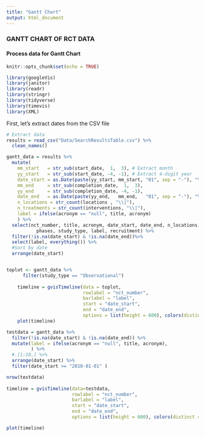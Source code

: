 ```yaml
---
title: "Gantt Chart"
output: html_document
---
```


### GANTT CHART OF RCT DATA

#### Process data for Gantt Chart

```r
knitr::opts_chunk$set(echo = TRUE)

library(googleVis)
library(janitor)
library(readr)
library(stringr)
library(tidyverse)
library(timevis)
library(XML)


```


First, let's extract dates from the CSV file

``` r
# Extract data 
results = read_csv("Data/SearchResultsTable.csv") %>%
  clean_names()  

```

``` r

gantt_data = results %>%
  mutate(
    mm_start   = str_sub(start_date,  1,  3), # Extract month
    yy_start   = str_sub(start_date, -4, -1), # Extract 4-digit year
    date_start = as.Date(paste(yy_start, mm_start, "01", sep = "-"), "%Y-%b-%d"),
    mm_end     = str_sub(completion_date,  1,  3),
    yy_end     = str_sub(completion_date, -4, -1),
    date_end   = as.Date(paste(yy_end,   mm_end,   "01", sep = "-"), "%Y-%b-%d"),
    n_locations = str_count(locations , "\\|"),
    n_treatments = str_count(interventions, "\\|"),
    label = ifelse(acronym == "null", title, acronym)
    ) %>%
  select(nct_number, title, acronym, date_start, date_end, n_locations, n_treatments,
           phases, study_type, label, recruitment) %>%
  filter(!is.na(date_start) & !is.na(date_end))%>%
  select(label, everything()) %>%
  #Sort by date
  arrange(date_start)


toplot <- gantt_data %>%
      filter(study_type == "Observational")
    
    timeline = gvisTimeline(data = toplot,
                            rowlabel = "nct_number",
                            barlabel = "label",
                            start = "date_start",
                            end = "date_end",
                            options = list(height = 600), colors(distinct = FALSE))
    plot(timeline)

testdata = gantt_data %>%
  filter(!is.na(date_start) & !is.na(date_end)) %>%
  mutate(label = ifelse(acronym == "null", title, acronym),
         ) %>%
  #.[1:10,] %>%
  arrange(date_start) %>%
  filter(date_start >= "2010-01-01" )

nrow(testdata)
  
timeline = gvisTimeline(data=testdata,
                        rowlabel = "nct_number",
                        barlabel = "label",
                        start = "date_start",
                        end = "date_end",
                        options = list(height = 600), colors(distinct = FALSE))

plot(timeline)

```

